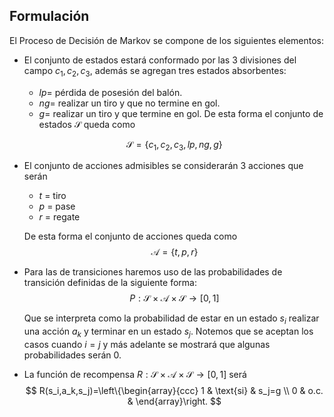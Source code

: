 ## Formulación
El Proceso de Decisión de Markov se compone de los siguientes elementos:

* El conjunto de estados estará conformado por las 3 divisiones del campo $c_1,c_2,c_3$, además se agregan tres estados absorbentes:
    +  $lp =$ pérdida de posesión del balón.
    +  $ng =$ realizar un tiro y que no termine en gol.
    +  $g =$ realizar un tiro y que termine en gol.
     De esta forma el conjunto de estados $\mathcal{S}$ queda como
   
    $$
    \mathcal{S}=\{c_1,c_2,c_3,lp,ng,g\}
    $$

* El conjunto de acciones admisibles se considerarán 3 acciones que serán
    + $t$ = tiro
    + $p$ = pase
    + $r$ = regate

    De esta forma el conjunto de acciones queda como
            $$\mathcal{A} = \{t,p,r\}$$
        
*  Para las de transiciones haremos uso de las probabilidades de transición definidas de la siguiente forma:
    $$
    P:\mathcal{S}\times\mathcal{A}\times\mathcal{S} \to [0,1]
    $$

    Que se interpreta como la probabilidad de estar en un estado $s_i$ realizar una acción $a_k$ y terminar en un estado $s_j$. Notemos que se aceptan los casos cuando $i=j$ y más adelante se mostrará que algunas probabilidades serán 0.
* La función de recompensa $R:\mathcal{S}\times \mathcal{A}\times \mathcal{S}\to[0,1]$ será
    $$
    R(s_i,a_k,s_j)=\left\{\begin{array}{ccc}
                 1 & \text{si} & s_j=g  \\
                 0 & o.c. &
            \end{array}\right.
    $$

